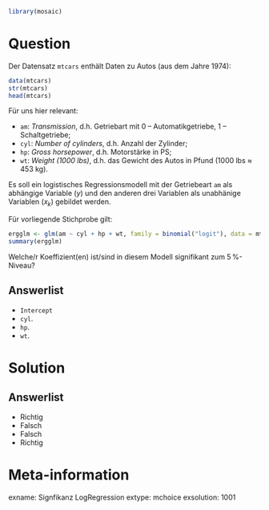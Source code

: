 ```r
library(mosaic)
```

Question
========

Der Datensatz `mtcars` enthält Daten zu Autos (aus dem Jahre 1974):

```r
data(mtcars)
str(mtcars)
head(mtcars)
```

Für uns hier relevant:

- `am`: *Transmission*, d.h. Getriebart mit 0 -- Automatikgetriebe, 1 -- Schaltgetriebe;
- `cyl`: *Number of cylinders*, d.h. Anzahl der Zylinder;
- `hp`: *Gross horsepower*, d.h. Motorstärke in PS;
- `wt`: *Weight (1000 lbs)*, d.h. das Gewicht des Autos in Pfund (1000 lbs $\approx$ 453 kg).

Es soll ein logistisches Regressionsmodell mit der Getriebeart `am` als abhängige Variable ($y$) und den anderen drei Variablen als unabhänige Variablen ($x_k$) gebildet werden.

Für vorliegende Stichprobe gilt:

```r
ergglm <- glm(am ~ cyl + hp + wt, family = binomial("logit"), data = mtcars)
summary(ergglm)
```

Welche/r Koeffizient(en) ist/sind in diesem Modell signifikant zum $5\,\%$-Niveau?

Answerlist
----------
* `Intercept`
* `cyl`.
* `hp`.
* `wt`.


Solution
========

Answerlist
----------
* Richtig
* Falsch
* Falsch
* Richtig


Meta-information
================
exname: Signfikanz LogRegression
extype: mchoice
exsolution: 1001